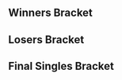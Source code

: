 {{DISPLAYTITLE:King of the Springs 3: ''Melee'' Singles Bracket}}{{SetGame|melee}}
{{Tabs static
|name1=Overview
|link1=King of the Springs/3/Melee
|name2=Singles Pools
|link2=King of the Springs/3/Melee/Singles Pools
|name3=Singles Bracket
|link3=King of the Springs/3/Melee/Singles Bracket
|name4=Doubles Bracket
|link4=King of the Springs/3/Melee/Doubles Bracket
|This=3
}}
==Winners Bracket==
{{16DEWBracketA2
<!-- Ro16 -->
|r1m1p1=Ginger |r1m1p1flag=us |r1m1p1score=2
|r1m1p2=SaberPrime |r1m1p2flag=us |r1m1p2score=0
|r1m1win=1

|r1m2p1=Schythed |r1m2p1flag=us |r1m2p1score=2
|r1m2p2=Iifter |r1m2p2flag=us |r1m2p2score=0
|r1m2win=1

|r1m3p1=Shinobi |r1m3p1flag=us |r1m3p1score=2
|r1m3p2=arby |r1m3p2flag=us |r1m3p2score=1
|r1m3win=1

|r1m4p1=Iori |r1m4p1flag=us |r1m4p1score=2
|r1m4p2=Flux |r1m4p2flag=us |r1m4p2score=0
|r1m4win=1

|r1m5p1=Mojo |r1m5p1flag=us |r1m5p1score=2
|r1m5p2=VTS |r1m5p2flag=us |r1m5p2score=0
|r1m5win=1

|r1m6p1=dansdaman |r1m6p1flag=us |r1m6p1score=1
|r1m6p2=DairDeviL |r1m6p2flag=us |r1m6p2score=2
|r1m6win=2

|r1m7p1=Bobby Frizz |r1m7p1flag=us |r1m7p1score=2
|r1m7p2=Myztek |r1m7p2flag=us |r1m7p2score=0
|r1m7win=1

|r1m8p1=SDJ |r1m8p1flag=us |r1m8p1score=1
|r1m8p2=Chamberlin |r1m8p2flag=us |r1m8p2score=2
|r1m8win=2

<!-- QUARTERFINALS -->
|r2m1p1=Ginger |r2m1p1flag=us |r2m1p1score=3
|r2m1p2=Schythed |r2m1p2flag=us |r2m1p2score=2
|r2m1win=1

|r2m2p1=Shinobi |r2m2p1flag=us |r2m2p1score=3
|r2m2p2=Iori |r2m2p2flag=us |r2m2p2score=0
|r2m2win=1

|r2m3p1=Mojo |r2m3p1flag=us |r2m3p1score=3
|r2m3p2=DairDeviL |r2m3p2flag=us |r2m3p2score=2
|r2m3win=1

|r2m4p1=Bobby Frizz |r2m4p1flag=us |r2m4p1score=3
|r2m4p2=Chamberlin |r2m4p2flag=us |r2m4p2score=1
|r2m4win=1

<!-- SEMIFINALS -->
|r3m1p1=Ginger |r3m1p1flag=us |r3m1p1score=0
|r3m1p2=Shinobi |r3m1p2flag=us |r3m1p2score=3
|r3m1win=2

|r3m2p1=Mojo |r3m2p1flag=us |r3m2p1score=3
|r3m2p2=Bobby Frizz |r3m2p2flag=us |r3m2p2score=1
|r3m2win=1
}}
==Losers Bracket==
{{32DELBracketSmwA
|tourneylink=King of the Springs/3/Melee
|tourneyname=King of the Springs 3
|l1placement=25-32
|l2placement=17-24
|l3placement=13-16
|l4placement=9-12
|l5placement=7-8
|l6placement=5-6

|l1m1p1=Teaspoon |l1m1p1flag=us |l1m1p1score=2 |l1m1win=1
|l1m1p2=Dizney |l1m1p2flag=us |l1m1p2score=0
|l1m2p1=OG Swaglord |l1m2p1flag=us |l1m2p1score=2 |l1m2win=1
|l1m2p2=Big Doinks |l1m2p2flag=us |l1m2p2score=0
|l1m3p1=Dezno |l1m3p1flag=us |l1m3p1score=2 |l1m3win=1
|l1m3p2=Bozo the Fox |l1m3p2flag=us |l1m3p2score=1
|l1m4p1=Guy Fox |l1m4p1flag=us |l1m4p1score=2 |l1m4win=1
|l1m4p2=Mr. Gingey |l1m4p2flag=us |l1m4p2score=0
|l1m5p1=Shifty |l1m5p1flag=us |l1m5p1score=2 |l1m5win=1
|l1m5p2=Happy |l1m5p2flag=us |l1m5p2score=0
|l1m6p1=vyn |l1m6p1flag=us |l1m6p1score=1 |l1m6win=2
|l1m6p2=Firebolt |l1m6p2flag=us |l1m6p2score=2
|l1m7p1=TADEO |l1m7p1flag=us |l1m7p1score=1 |l1m7win=2
|l1m7p2=deft |l1m7p2flag=us |l1m7p2score=2
|l1m8p1=Underscores |l1m8p1flag=us |l1m8p1score=2 |l1m8win=1
|l1m8p2=Gaz! |l1m8p2flag=us |l1m8p2score=0

|l2m1p1=SDJ |l2m1p1flag=us |l2m1p1score=2 |l2m1win=1
|l2m1p2=Teaspoon |l2m1p2flag=us |l2m1p2score=0
|l2m2p1=Myztek |l2m2p1flag=us |l2m2p1score=2 |l2m2win=1
|l2m2p2=OG Swaglord |l2m2p2flag=us |l2m2p2score=0
|l2m3p1=dansdaman |l2m3p1flag=us |l2m3p1score=2 |l2m3win=1
|l2m3p2=Dezno |l2m3p2flag=us |l2m3p2score=0
|l2m4p1=VTS |l2m4p1flag=us |l2m4p1score= |l2m4win=2
|l2m4p2=Guy Fox |l2m4p2flag=us |l2m4p2score={{win}}
|l2m5p1=Flux |l2m5p1flag=us |l2m5p1score=0 |l2m5win=2
|l2m5p2=Shifty |l2m5p2flag=us |l2m5p2score=2
|l2m6p1=arby |l2m6p1flag=us |l2m6p1score=1 |l2m6win=2
|l2m6p2=Firebolt |l2m6p2flag=us |l2m6p2score=2
|l2m7p1=Iifter |l2m7p1flag=us |l2m7p1score=2 |l2m7win=1
|l2m7p2=deft |l2m7p2flag=us |l2m7p2score=0
|l2m8p1=SaberPrime |l2m8p1flag=us |l2m8p1score=0 |l2m8win=2
|l2m8p2=Underscores |l2m8p2flag=us |l2m8p2score=2

|l3m1p1=SDJ |l3m1p1flag=us |l3m1p1score=1 |l3m1win=2
|l3m1p2=Myztek |l3m1p2flag=us |l3m1p2score=3
|l3m2p1=dansdaman |l3m2p1flag=us |l3m2p1score=3 |l3m2win=1
|l3m2p2=Guy Fox |l3m2p2flag=us |l3m2p2score=0
|l3m3p1=Shifty |l3m3p1flag=us |l3m3p1score=3 |l3m3win=1
|l3m3p2=Firebolt |l3m3p2flag=us |l3m3p2score=0
|l3m4p1=Iifter |l3m4p1flag=us |l3m4p1score=3 |l3m4win=1
|l3m4p2=Underscores |l3m4p2flag=us |l3m4p2score=0

|l4m1p1=Schythed |l4m1p1flag=us |l4m1p1score=3 |l4m1win=1
|l4m1p2=Myztek |l4m1p2flag=us |l4m1p2score=1
|l4m2p1=Iori |l4m2p1flag=us |l4m2p1score=3 |l4m2win=1
|l4m2p2=dansdaman |l4m2p2flag=us |l4m2p2score=1
|l4m3p1=DairDeviL |l4m3p1flag=us |l4m3p1score=3 |l4m3win=1
|l4m3p2=Shifty |l4m3p2flag=us |l4m3p2score=2
|l4m4p1=Chamberlin |l4m4p1flag=us |l4m4p1score=1 |l4m4win=2
|l4m4p2=Iifter |l4m4p2flag=us |l4m4p2score=3

|l5m1p1=Schythed |l5m1p1flag=us |l5m1p1score=2 |l5m1win=2
|l5m1p2=Iori |l5m1p2flag=us |l5m1p2score=3
|l5m2p1=DairDeviL |l5m2p1flag=us |l5m2p1score=2 |l5m2win=2
|l5m2p2=Iifter |l5m2p2flag=us |l5m2p2score=3

|l6m1p1=Bobby Frizz |l6m1p1flag=us |l6m1p1score=3 |l6m1win=1
|l6m1p2=Iori |l6m1p2flag=us |l6m1p2score=2
|l6m2p1=Ginger |l6m2p1flag=us |l6m2p1score=3 |l6m2win=1
|l6m2p2=lifter |l6m2p2flag=us |l6m2p2score=1
}}
<onlyinclude>
==Final Singles Bracket==
{{DEFinalSmwBracket
|tourneylink=King of the Springs/3/Melee
|tourneyname=King of the Springs 3
|l1placement=4
|r2placement=3
|r3loserplacement=2
|r3winnerplacement=1

<!-- FROM WINNERS -->
|r1m1p1=Shinobi |r1m1p1flag=us |r1m1p1score=1
|r1m1p2=Mojo |r1m1p2flag=us |r1m1p2score=3
|r1m1win=2

<!-- FROM LOSERS -->
|l1m1p1=Bobby Frizz |l1m1p1flag=us |l1m1p1score=0
|l1m1p2=Ginger |l1m1p2flag=us |l1m1p2score=3
|l1m1win=2

<!-- LOSERS FINALS -->
|r2m1p1=Shinobi |r2m1p1flag=us |r2m1p1score=0
|r2m1p2=Ginger |r2m1p2flag=us |r2m1p2score=3
|r2m1win=2

<!-- GRAND FINALS -->
|r3m1p1=Mojo |r3m1p1flag=us |r3m1p1score=2 |r3m2p1score=3
|r3m1p2=Ginger |r3m1p2flag=us |r3m1p2score=3 |r3m2p2score=1
|r3m1win=1
}}
</onlyinclude>
